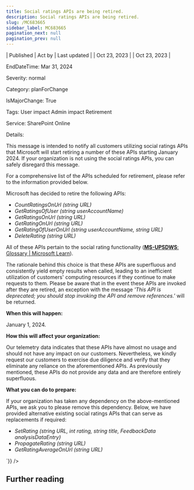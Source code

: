 ```yaml
---
title: Social ratings APIs are being retired.
description: Social ratings APIs are being retired.
slug: /MC683665
sidebar_label: MC683665
pagination_next: null
pagination_prev: null
---
```



| Published | Act by | Last updated |
| Oct 23, 2023 |  | Oct 23, 2023 |

EndDateTime: Mar 31, 2024

Severity: normal

Category: planForChange

IsMajorChange: True

Tags: User impact Admin impact Retirement

Service: SharePoint Online

Details: 

<div dangerouslySetInnerHTML={{__html:`
<p>This message is intended to notify all customers utilizing social ratings APIs that Microsoft will start retiring a number of these APIs starting January 2024. If your organization is not using the social ratings APIs, you can safely disregard this message.</p><p>For a comprehensive list of the APIs scheduled for retirement, please refer to the information provided below.</p><p>Microsoft has decided to retire the following APIs:<br></p><ul><li><i>CountRatingsOnUrl (string URL)&nbsp;</i></li><li><i>GetRatingsOfUser (string userAccountName)&nbsp;</i></li><li><i>GetRatingsOnUrl (string URL)&nbsp;</i></li><li><i>GetRatingOnUrl (string URL)&nbsp;</i></li><li><i>GetRatingOfUserOnUrl (string userAccountName, string URL)&nbsp;</i></li><li><i>DeleteRating (string URL)&nbsp;</i></li></ul><p>All of these APIs pertain to the social rating functionality (<a href="https://learn.microsoft.com/openspecs/sharepoint_protocols/ms-upsdws/37691757-a60d-40d3-8cc7-16c7dd970b7a" target="_blank"><b>MS-UPSDWS</b>: Glossary | Microsoft Learn</a>).
</p><p>The rationale behind this choice is that these APIs are superfluous and consistently yield empty results when called, leading to an inefficient utilization of customers' computing resources if they continue to make requests to them. Please be aware that in the event these APIs are invoked after they are retired, an exception with the message <i>'This API is deprecated; you should stop invoking the API and remove references.'</i> will be returned.
</p><p><b>When this will happen:</b></p><p>January 1, 2024.</p><p><b>How this will affect your organization:</b></p><p>Our telemetry data indicates that these APIs have almost no usage and should not have any impact on our customers. Nevertheless, we kindly request our customers to exercise due diligence and verify that they eliminate any reliance on the aforementioned APIs. As previously mentioned, these APIs do not provide any data and are therefore entirely superfluous.</p><p><b>What you can do to prepare:</b></p><p>If your organization has taken any dependency on the above-mentioned APIs, we ask you to please remove this dependency. Below, we have provided alternative existing social ratings APIs that can serve as replacements if required:</p><ul><li><i>SetRating (string URL, int rating, string title, FeedbackData analysisDataEntry)
</i></li><li><i>PropagateRating (string URL)
</i></li><li><i>GetRatingAverageOnUrl (string URL)</i></li></ul>
`}} />

## Further reading
